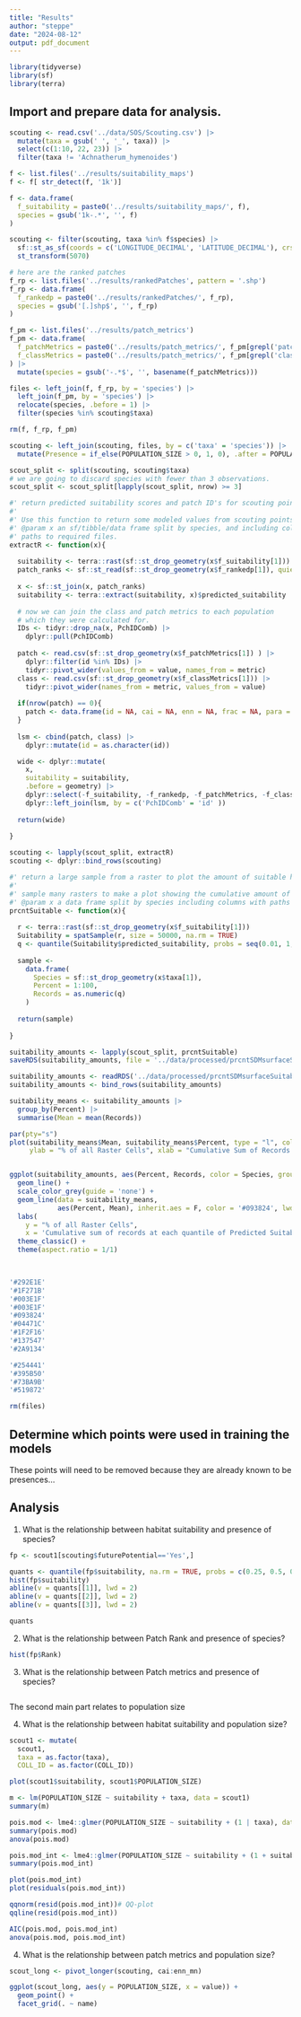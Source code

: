 ```yaml
---
title: "Results"
author: "steppe"
date: "2024-08-12"
output: pdf_document
---
```



```r
library(tidyverse)
library(sf)
library(terra)
```

## Import and prepare data for analysis. 

```r
scouting <- read.csv('../data/SOS/Scouting.csv') |>
  mutate(taxa = gsub(' ', '_', taxa)) |>
  select(c(1:10, 22, 23)) |>
  filter(taxa != 'Achnatherum_hymenoides')

f <- list.files('../results/suitability_maps')
f <- f[ str_detect(f, '1k')]

f <- data.frame(
  f_suitability = paste0('../results/suitability_maps/', f), 
  species = gsub('1k-.*', '', f)
) 

scouting <- filter(scouting, taxa %in% f$species) |>
  sf::st_as_sf(coords = c('LONGITUDE_DECIMAL', 'LATITUDE_DECIMAL'), crs = 4326) |>
  st_transform(5070)

# here are the ranked patches
f_rp <- list.files('../results/rankedPatches', pattern = '.shp')
f_rp <- data.frame(
  f_rankedp = paste0('../results/rankedPatches/', f_rp), 
  species = gsub('[.]shp$', '', f_rp)
)

f_pm <- list.files('../results/patch_metrics')
f_pm <- data.frame(
  f_patchMetrics = paste0('../results/patch_metrics/', f_pm[grepl('patch', f_pm)]), 
  f_classMetrics = paste0('../results/patch_metrics/', f_pm[grepl('class', f_pm)]) 
) |>
  mutate(species = gsub('-.*$', '', basename(f_patchMetrics)))

files <- left_join(f, f_rp, by = 'species') |>
  left_join(f_pm, by = 'species') |>
  relocate(species, .before = 1) |>
  filter(species %in% scouting$taxa) 

rm(f, f_rp, f_pm)
```


```r

scouting <- left_join(scouting, files, by = c('taxa' = 'species')) |>
  mutate(Presence = if_else(POPULATION_SIZE > 0, 1, 0), .after = POPULATION_SIZE)

scout_split <- split(scouting, scouting$taxa)
# we are going to discard species with fewer than 3 observations. 
scout_split <- scout_split[lapply(scout_split, nrow) >= 3]

#' return predicted suitability scores and patch ID's for scouting points
#' 
#' Use this function to return some modeled values from scouting points observations
#' @param x an sf/tibble/data frame split by species, and including columns with 
#' paths to required files. 
extractR <- function(x){ 
  
  suitability <- terra::rast(sf::st_drop_geometry(x$f_suitability[1]))
  patch_ranks <- sf::st_read(sf::st_drop_geometry(x$f_rankedp[1]), quiet = T)
  
  x <- sf::st_join(x, patch_ranks)
  suitability <- terra::extract(suitability, x)$predicted_suitability
    
  # now we can join the class and patch metrics to each population 
  # which they were calculated for. 
  IDs <- tidyr::drop_na(x, PchIDComb) |>
    dplyr::pull(PchIDComb)
  
  patch <- read.csv(sf::st_drop_geometry(x$f_patchMetrics[1]) ) |>
    dplyr::filter(id %in% IDs) |>
    tidyr::pivot_wider(values_from = value, names_from = metric)
  class <- read.csv(sf::st_drop_geometry(x$f_classMetrics[1])) |>
    tidyr::pivot_wider(names_from = metric, values_from = value)
  
  if(nrow(patch) == 0){
    patch <- data.frame(id = NA, cai = NA, enn = NA, frac = NA, para = NA )
  }
  
  lsm <- cbind(patch, class) |>
    dplyr::mutate(id = as.character(id))

  wide <- dplyr::mutate(
    x, 
    suitability = suitability, 
    .before = geometry) |>
    dplyr::select(-f_suitability, -f_rankedp, -f_patchMetrics, -f_classMetrics) |>
    dplyr::left_join(lsm, by = c('PchIDComb' = 'id' ))
  
  return(wide)
  
} 

scouting <- lapply(scout_split, extractR)
scouting <- dplyr::bind_rows(scouting)

```


```r
#' return a large sample from a raster to plot the amount of suitable habitat 
#' 
#' sample many rasters to make a plot showing the cumulative amount of suitable habitat
#' @param x a data frame split by species including columns with paths to files. 
prcntSuitable <- function(x){
  
  r <- terra::rast(sf::st_drop_geometry(x$f_suitability[1]))
  Suitability = spatSample(r, size = 50000, na.rm = TRUE)
  q <- quantile(Suitability$predicted_suitability, probs = seq(0.01, 1, 0.01))
  
  sample <- 
    data.frame(
      Species = sf::st_drop_geometry(x$taxa[1]), 
      Percent = 1:100, 
      Records = as.numeric(q)
    )
  
  return(sample)
  
}

suitability_amounts <- lapply(scout_split, prcntSuitable)
saveRDS(suitability_amounts, file = '../data/processed/prcntSDMsurfaceSuitable.rds')
```


```r

suitability_amounts <- readRDS('../data/processed/prcntSDMsurfaceSuitable.rds')
suitability_amounts <- bind_rows(suitability_amounts)

suitability_means <- suitability_amounts |>
  group_by(Percent) |>
  summarise(Mean = mean(Records))

par(pty="s")
plot(suitability_means$Mean, suitability_means$Percent, type = "l", col = "red", 
     ylab = "% of all Raster Cells", xlab = "Cumulative Sum of Records at each Predicted Suitability")


ggplot(suitability_amounts, aes(Percent, Records, color = Species, group = Species)) +
  geom_line() +
  scale_color_grey(guide = 'none') + 
  geom_line(data = suitability_means, 
            aes(Percent, Mean), inherit.aes = F, color = '#093824', lwd = 1) + 
  labs(
    y = "% of all Raster Cells",
    x = 'Cumulative sum of records at each quantile of Predicted Suitability') + 
  theme_classic() +
  theme(aspect.ratio = 1/1)
  


'#292E1E'
'#1F271B'
'#003E1F'
'#003E1F'
'#093824'
'#04471C'
'#1F2F16'
'#137547'
'#2A9134'

'#254441'
'#395B50'
'#73BA9B'
'#519872'

rm(files)
```


## Determine which points were used in training the models

These points will need to be removed because they are already known to be presences... 


## Analysis 

1) What is the relationship between habitat suitability and presence of species? 

```r

fp <- scout1[scouting$futurePotential=='Yes',] 

quants <- quantile(fp$suitability, na.rm = TRUE, probs = c(0.25, 0.5, 0.75))
hist(fp$suitability)
abline(v = quants[[1]], lwd = 2)
abline(v = quants[[2]], lwd = 2)
abline(v = quants[[3]], lwd = 2)

```


```r
quants
```

2) What is the relationship between Patch Rank and presence of species? 

```r
hist(fp$Rank)
```

3) What is the relationship between Patch metrics and presence of species? 

```r

```


The second main part relates to population size 

4) What is the relationship between habitat suitability and population size? 
```r
scout1 <- mutate(
  scout1, 
  taxa = as.factor(taxa), 
  COLL_ID = as.factor(COLL_ID))

plot(scout1$suitability, scout1$POPULATION_SIZE)

m <- lm(POPULATION_SIZE ~ suitability + taxa, data = scout1)
summary(m)

pois.mod <- lme4::glmer(POPULATION_SIZE ~ suitability + (1 | taxa), data = scout1, family = poisson)
summary(pois.mod)
anova(pois.mod)

pois.mod_int <- lme4::glmer(POPULATION_SIZE ~ suitability + (1 + suitability|taxa), data = scout1, family = poisson)
summary(pois.mod_int)

plot(pois.mod_int)
plot(residuals(pois.mod_int))

qqnorm(resid(pois.mod_int))# QQ-plot
qqline(resid(pois.mod_int))

AIC(pois.mod, pois.mod_int)
anova(pois.mod, pois.mod_int)
```

4) What is the relationship between patch metrics and population size? 
```r

scout_long <- pivot_longer(scouting, cai:enn_mn)

ggplot(scout_long, aes(y = POPULATION_SIZE, x = value)) +
  geom_point() +
  facet_grid(. ~ name) 

```



